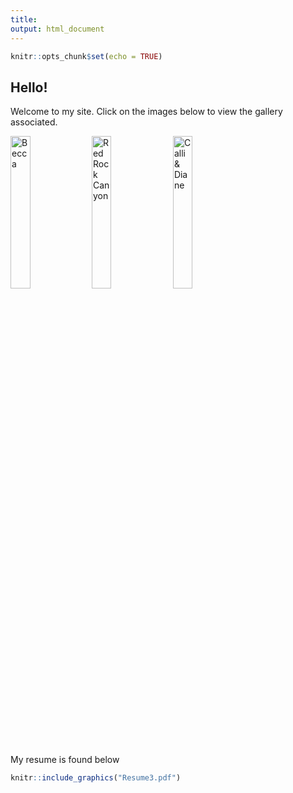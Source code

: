 ```yaml
---
title:
output: html_document
---
```


```r
knitr::opts_chunk$set(echo = TRUE)
```

## Hello!

Welcome to my site. Click on the images below to view the gallery associated.

[![Becca](https://images.pixieset.com/55791141/1d02e4a774fe4a58f0125dd4aa44b3c7-large.jpg){ width=25% }](https://alexchowphotography.pixieset.com/beccapoulsbo/)         [![Red Rock Canyon](https://images.pixieset.com/70134931/71f4d0eea2d1321c5a781c3f336d52b6-large.jpg){ width=25% }](https://alexchowphotography.pixieset.com/redrockcanyon/)         [![Calli & Diane](https://images.pixieset.com/07188831/19118229699ed8c61905e08a2cf502ad-large.jpg){ width=25% asp=.8 }](https://alexchowphotography.pixieset.com/callianddianepoulsbo/)

My resume is found below
```r
knitr::include_graphics("Resume3.pdf")
```